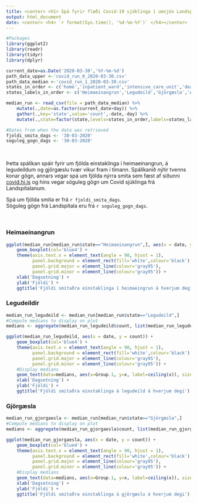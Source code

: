 ```yaml
---
title: <center> <h1> Spá fyrir flæði Covid-19 sjúklinga í umsjón Landspítala </h1></center>
output: html_document
date: <center> <h4> `r format(Sys.time(), '%d-%m-%Y')` </h4></center>
---
```


```r
#Packages
library(ggplot2)
library(readr)
library(tidyr)
library(dplyr)
```

```r
current_date=as.Date('2020-03-30','%Y-%m-%d')
path_data_upper <-'covid_run_0_2020-03-30.csv'
path_data_median <-'covid_run_1_2020-03-30.csv'
states_in_order <- c('home','inpatient_ward','intensive_care_unit','death','recovered')
states_labels_in_order <- c('Heimaeinangrun','Legudeild','Gjörgæsla','Andlát','Batnað')

median_run <- read_csv(file = path_data_median) %>%
    mutate(.,date=as.factor(current_date+day)) %>%
    gather(.,key='state',value='count',-date,-day) %>%
    mutate(.,state=factor(state,levels=states_in_order,labels=states_labels_in_order))

#Dates from when the data was retrieved
fjoldi_smita_dags <- '30-03-2020'
soguleg_gogn_dags <- '30-03-2020'
```


$~$

Þetta spálíkan spáir fyrir um fjölda einstaklinga í heimaeinangrun, á legudeildum og gjörgæslu tvær vikur fram í tímann. Spálíkanið nýtir tvenns konar gögn, annars vegar spá um fjölda nýrra smita sem fæst af síðunni [covid.hi.is](https://www.covid.hi.is) og hins vegar söguleg gögn um Covid sjúklinga frá Landspítalanum.

Spá um fjölda smita er frá `r fjoldi_smita_dags`. <br />
Söguleg gögn frá Landspítala eru frá `r soguleg_gogn_dags`.

$~$

### Heimaeinangrun

```r
ggplot(median_run[median_run$state=="Heimaeinangrun",], aes(x = date, y = count)) + 
    geom_boxplot(col='blue4') +
    theme(axis.text.x = element_text(angle = 90, hjust = 1),
          panel.background = element_rect(fill='white',colour='black'),
          panel.grid.major = element_line(colour='gray95'),
          panel.grid.minor = element_line(colour='gray95')) + 
    xlab('Dagsetning') + 
    ylab('Fjöldi') +
    ggtitle('Fjöldi smitaðra einstaklinga í heimaeingrun á hverjum degi')
```

### Legudeildir

```r
median_run_legudeild <- median_run[median_run$state=="Legudeild",]
#Compute medians to display on plot
medians <- aggregate(median_run_legudeild$count, list(median_run_legudeild$date), median)

ggplot(median_run_legudeild, aes(x = date, y = count)) + 
    geom_boxplot(col='blue4') +
    theme(axis.text.x = element_text(angle = 90, hjust = 1),
          panel.background = element_rect(fill='white',colour='black'),
          panel.grid.major = element_line(colour='gray95'),
          panel.grid.minor = element_line(colour='gray95')) + 
    #Display medians
    geom_text(data=medians, aes(x=Group.1, y=x, label=ceiling(x)), size=3, vjust=1.1) +
    xlab('Dagsetning') + 
    ylab('Fjöldi') +
    ggtitle('Fjöldi smitaðra einstaklinga á legudeild á hverjum degi')
```

### Gjörgæsla

```r
median_run_gjorgaesla <- median_run[median_run$state=="Gjörgæsla",]
#Compute medians to display on plot
medians <- aggregate(median_run_gjorgaesla$count, list(median_run_gjorgaesla$date), median)

ggplot(median_run_gjorgaesla, aes(x = date, y = count)) + 
    geom_boxplot(col='blue4') +
    theme(axis.text.x = element_text(angle = 90, hjust = 1),
          panel.background = element_rect(fill='white',colour='black'),
          panel.grid.major = element_line(colour='gray95'),
          panel.grid.minor = element_line(colour='gray95')) + 
    #Display medians
    geom_text(data=medians, aes(x=Group.1, y=x, label=ceiling(x)), size=3, vjust=1.1) +
    xlab('Dagsetning') + 
    ylab('Fjöldi') +
    ggtitle('Fjöldi smitaðra einstaklinga á gjörgæslu á hverjum degi')
```



